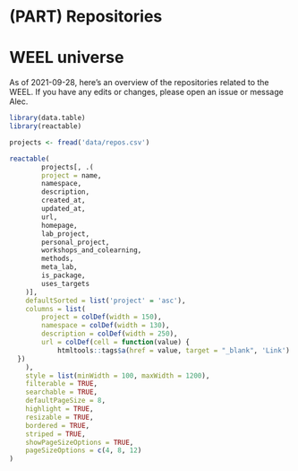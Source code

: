 # (PART) Repositories {-}


# WEEL universe

As of 2021-09-28, here's an overview of the repositories related to the 
WEEL. If you have any edits or changes, please open an issue or message Alec. 

```r
library(data.table)
library(reactable)

projects <- fread('data/repos.csv')

reactable(
		projects[, .(
		project = name,
		namespace,
		description,
		created_at,
		updated_at,
		url,
		homepage,
		lab_project,
		personal_project,
		workshops_and_colearning,
		methods,
		meta_lab,
		is_package,
		uses_targets
	)],
	defaultSorted = list('project' = 'asc'),
	columns = list(
		project = colDef(width = 150),
		namespace = colDef(width = 130),
		description = colDef(width = 250),
		url = colDef(cell = function(value) {
			htmltools::tags$a(href = value, target = "_blank", 'Link')
  })
	),
	style = list(minWidth = 100, maxWidth = 1200),
	filterable = TRUE,
	searchable = TRUE,
	defaultPageSize = 8,
	highlight = TRUE,
	resizable = TRUE,
	bordered = TRUE,
	striped = TRUE,
	showPageSizeOptions = TRUE,
	pageSizeOptions = c(4, 8, 12)
)
```
